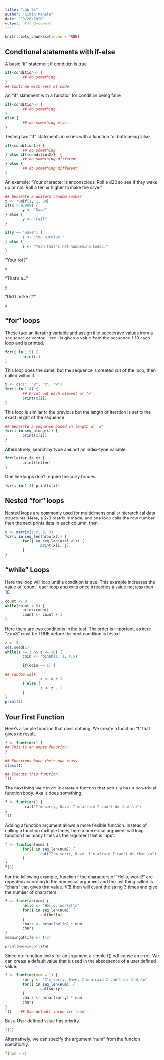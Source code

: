 ```yaml
---
title: "Lab 9x"
author: "Simin Manole"
date: "10/28/2020"
output: html_document
---
```


```r
knitr::opts_chunk$set(echo = TRUE)
```

## Conditional statements with if-else
A basic "if" statement if condition is true
```r
if(<condition>) {
        ## do something
} 
## Continue with rest of code
```

An "if" statement with a function for condition being false
```r
if(<condition>) {
        ## do something
} 
else {
        ## do something else
}
```

Testing two "if" statements in series with a function for both being false.
```r
if(<condition1>) {
        ## do something
} else if(<condition2>)  {
        ## do something different
} else {
        ## do something different
}
```

An example:
  "Your character is unconscious. Roll a d20 so see if they wake up or not. Roll a ten or higher to make the save."
```r
## Generate a uniform random number
x <- runif(1, 1, 20)  
if(x > 9.999) {
        y <- "Save"
} else {
        y <- "Fail"
}

if(y == "Save") {
        z <- "You survive."
} else {
        z <- "Yeah that's not happening buddy."
}
```

"Your roll?"
```r
x
```

"That's a..." 
```r
y
```

"Did I make it?"
```r
z
```

## "for" loops
These take an iterating variable and assign it to successive values from a sequence or vector. Here i is given a value from the sequence 1:10 each loop and is printed.
```r
for(i in 1:5) {
        print(i)
}
```

This loop does the same, but the sequence is created out of the loop, then called within it.
```r
x <- c("z", "y", "x", "w")
for(i in 1:4) {
        ## Print out each element of 'x'
        print(x[i])  
}
```

This loop is similar to the previous but the length of iteration is set to the exact lenght of the sequence
```r
## Generate a sequence based on length of 'x'
for(i in seq_along(x)) {   
        print(x[i])
}
```

Alternatively, search by type and not an index-type variable.
```r
for(letter in x) {
        print(letter)
}
```

One line loops don't require the curly braces.
```r
for(i in 1:4) print(x[i])
```

## Nested "for" loops
Nested loops are commonly used for multidimensional or hierarchical data structures. Here, a 2x3 matrix is made, and one loop calls the row number then the next prints data in each column, then 
```r
x <- matrix(1:9, 3, 3)
for(i in seq_len(nrow(x))) {
        for(j in seq_len(ncol(x))) {
                print(x[i, j])
        }   
}
```

## "while" Loops

Here the loop will loop until a condition is true. This example increases the value of "count" each loop and exits once it reaches a value not less than 10.
```r
count <- 0
while(count < 5) {
        print(count)
        count <- count + 1
}
```

Here there are two conditions in the test. The order is important, as here "z>=3" must be TRUE before the next condition is tested.
```r
z <- 5
set.seed(1)
while(z >= 3 && z <= 10) {
        coin <- rbinom(1, 1, 0.5)
        
        if(coin == 1) {  

## random walk
                z <- z + 1
        } else {
                z <- z - 1
        } 
}
print(z)
```

## Your First Function
Here’s a simple function that does nothing. We create a function "f" that gives no result.
```r
f <- function() {
## This is an empty function
}

## Functions have their own class
class(f)  

## Execute this function
f()       
```

The next thing we can do is create a function that actually has a non-trivial function body. Aka is does something.
```r
f <- function() {
         cat("I'm sorry, Dave. I'm afraid I can't do that.\n")
}
f()
```

Adding a function argument allows a more flexible function. Instead of calling a function multiple times, here a numerical argument will loop function f as many times as the argument that is input.
```r
f <- function(num) {
        for(i in seq_len(num)) {
                cat("I'm sorry, Dave. I'm afraid I can't do that.\n")
        }
}
f(3)
```

For the following example, function f the characters of "Hello, world!" are repeated according to the numerical argument and the last thing called is "chars" that gives that value. f(3) then will count the string 3 times and give the number of characters.
```r
f <- function(num) {
        hello <- "Hello, world!\n"
        for(i in seq_len(num)) {
                cat(hello)
        }
        chars <- nchar(hello) * num
        chars
}
meaningoflife <- f(3)
```

```r
print(meaningoflife)
```

Since our function looks for an argument a simple f() will cause an error. We can create a default value that is used in the abscesence of a user defined value.
```r
f <- function(num = 1) {
        sorry <- "I'm sorry, Dave. I'm afraid I can't do that.\n"
        for(i in seq_len(num)) {
                cat(sorry)
        }
        chars <- nchar(sorry) * num
        chars
}
f()    ## Use default value for 'num'
```

But a User defined value has priority.
```r
f(2)
```

Alternatively, we can specify the argument "num" from the funcion specifically.
```r
f(num = 2)
```

